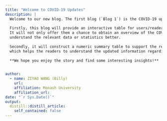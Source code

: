 ```yaml
---
title: "Welcome to COVID-19 Updates"
description: |
  Welcome to our new blog. The first blog (`Blog 1`) is the COVID-19 updates in the United States. 
  
  Firstly, this blog will provide an interactive table for users/readers to explore the relevant information by themselves. 
  It will not only offer them a chance to obtain an overview of the COVID-19 circumstance in the US but also
  understand the relevant data or statistics better. 
  
  Secondly, it will construct a numeric summary table to support the related story 
  which helps the readers to understand the updated information regarding COVID-19 in the US comprehensively.
  
  **We hope you enjoy the story and find some interesting insights!**

  
author:
  - name: ZIYAO WANG (Billy)
    url: 
    affiliation: Monash University
    affiliation_url: 
date: "`r Sys.Date()`"
output:
  distill::distill_article:
    self_contained: false
---
```





